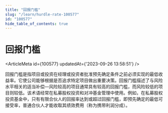 ```yaml
---
title: "回报门槛"
slug: "/learn/hurdle-rate-100577"
id: "100577"
hide_table_of_contents: true
---
```



# 回报门槛

<ArticleMeta id={100577} updatedAt={'2023-09-26 13:58:51'} />
<div className='border-solid border-b border-t-0 my-4 border-[var(--ifm-color-gray-300)]' />

回报门槛是指项目或投资在经理或投资者批准预先确定条件之前必须实现的最低收益率。它使公司能够根据是否追求特定项目做出重要决策。回报门槛描述了与风险水平相关的适当补偿—风险较高的项目通常具有较高的回报门槛，而风险较低的项目则较低。该术语经常在私募股权投资和对冲基金管理中使用。例如，在私募股权投资基金中，只有有限合伙人的回报率达到或超过回报门槛，即预先确定的最低可接受率，普通合伙人才能收取其绩效费用（称为携带利润分成）。
